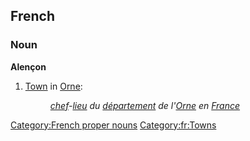 ==French==
===Noun===
'''Alençon'''

#[[Town]] in [[Orne]]:
#:''[[chef]]-[[lieu]] du [[département]] de l'[[Orne]] en [[France]]''

[[Category:French proper nouns]]
[[Category:fr:Towns]]
